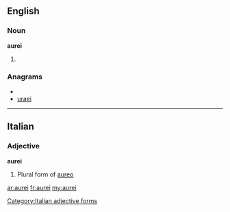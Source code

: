 ==English==

===Noun===
'''aurei'''

# {{plural of|[[aureus]]}}

===Anagrams===
* {{alphagram|aeiru}}
* [[uraei#English|uraei]]


----

==Italian==

===Adjective===
'''aurei''' {{m}}

# Plural form of [[aureo]]

[[Category:Italian adjective forms]]

[[ar:aurei]]
[[fr:aurei]]
[[my:aurei]]